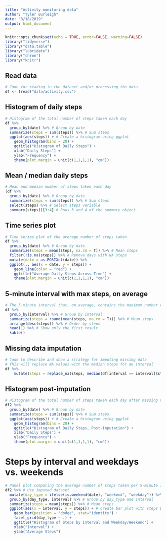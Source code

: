 ```yaml
---
title: "Activity monitoring data"
author: "Tyler Burleigh"
date: "3/18/2019"
output: html_document
---
```


```r
knitr::opts_chunk$set(echo = TRUE, error=FALSE, warning=FALSE)
library("tidyverse")
library("data.table")
library("lubridate")
library("chron")
library("knitr")
```

## Read data

```r
# Code for reading in the dataset and/or processing the data
df <- fread("data/activity.csv")
```

## Histogram of daily steps

```r
# Histogram of the total number of steps taken each day
df %>% 
  group_by(date) %>% # Group by date
  summarize(steps = sum(steps)) %>% # Sum steps
  ggplot(aes(steps)) + # Create a histogram using ggplot
    geom_histogram(bins = 20) +
    ggtitle("Histogram of Daily Steps") +
    xlab("Daily Steps") + 
    ylab("Frequency") +
    theme(plot.margin = unit(c(1,1,1,1), "cm"))
```

## Mean / median daily steps

```r
# Mean and median number of steps taken each day
(df %>% 
  group_by(date) %>% # Group by date
  summarize(steps = sum(steps)) %>% # Sum steps
  select(steps) %>% # Select steps variable
  summary(steps))[3:4] # Rows 3 and 4 of the summary object
```

## Time series plot

```r
# Time series plot of the average number of steps taken
df %>% 
  group_by(date) %>% # Group by date
  summarize(steps = mean(steps, na.rm = T)) %>% # Mean steps
  filter(!is.na(steps)) %>% # Remove days with NA steps
  mutate(date = as.POSIXct(date)) %>%
  ggplot(., aes(x = date, y = steps)) +
    geom_line(color = "red") +
    ggtitle("Average Daily Steps Across Time") +
    theme(plot.margin = unit(c(1,1,1,1), "cm"))
```

## 5-minute interval with max steps, on average

```r
# The 5-minute interval that, on average, contains the maximum number of steps
df %>% 
  group_by(interval) %>% # Group by interval
  summarize(steps = round(mean(steps, na.rm = T))) %>% # Mean steps
  arrange(desc(steps)) %>% # Order by steps
  head(1) %>% # Show only the first result
  kable()
```

## Missing data imputation

```r
# Code to describe and show a strategy for imputing missing data
# This will replace NA values with the median steps for an interval
df %>%
    mutate(steps = replace_na(steps, median(df[interval == interval]$steps, na.rm=T))) -> df2
```


## Histogram post-imputation

```r
# Histogram of the total number of steps taken each day after missing values are imputed
df2 %>% 
  group_by(date) %>% # Group by date
  summarize(steps = sum(steps)) %>% # Sum steps
  ggplot(aes(steps)) + # Create a histogram using ggplot
    geom_histogram(bins = 20) +
    ggtitle("Histogram of Daily Steps, Post-Imputation") +
    xlab("Daily Steps") + 
    ylab("Frequency") +
    theme(plot.margin = unit(c(1,1,1,1), "cm"))
```

# Steps by interval and weekdays vs. weekends

```r
# Panel plot comparing the average number of steps taken per 5-minute interval across weekdays and weekends
df2 %>% # Use imputed dataset
  mutate(day_type = ifelse(is.weekend(date), "weekend", "weekday")) %>%
  group_by(day_type, interval) %>% # Group by day_type and interval
  summarize(steps = mean(steps)) %>% # Mean steps
  ggplot(aes(x = interval, y = steps)) + # Create bar plot with steps by interval and day_type facets
    geom_bar(position = "dodge", stat="identity") + 
    facet_grid(day_type ~ .) +
    ggtitle("Histogram of Steps by Interval and Weekday/Weekend") +
    xlab("Interval") + 
    ylab("Average Steps")
```
